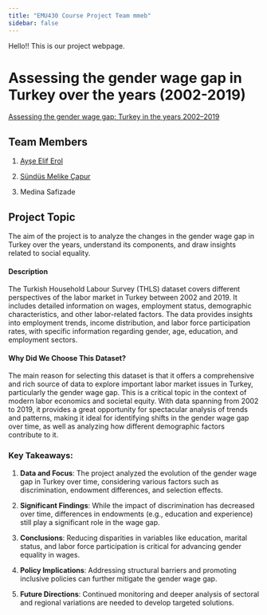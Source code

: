 ```yaml
---
title: "EMU430 Course Project Team mmeb"
sidebar: false 
---
```


Hello!! This is our project webpage.

# **Assessing the gender wage gap in Turkey over the years (2002-2019)**

[Assessing the gender wage gap: Turkey in the years 2002–2019](https://sciendo.com/article/10.18559/ebr.2021.1.6?form=MG0AV3)

## Team Members

1.  [Ayşe Elif Erol](https://emu-hacettepe-analytics.github.io/emu430-fall2024-eliferoll/)

2.  [Sündüs Melike Çapur](https://emu-hacettepe-analytics.github.io/emu430-fall2024-melikecapur/)

3.  Medina Safizade

## Project Topic

The aim of the project is to analyze the changes in the gender wage gap in Turkey over the years, understand its components, and draw insights related to social equality.

#### Description

The Turkish Household Labour Survey (THLS) dataset covers different perspectives of the labor market in Turkey between 2002 and 2019. It includes detailed information on wages, employment status, demographic characteristics, and other labor-related factors. The data provides insights into employment trends, income distribution, and labor force participation rates, with specific information regarding gender, age, education, and employment sectors.

#### Why Did We Choose This Dataset?

The main reason for selecting this dataset is that it offers a comprehensive and rich source of data to explore important labor market issues in Turkey, particularly the gender wage gap. This is a critical topic in the context of modern labor economics and societal equity. With data spanning from 2002 to 2019, it provides a great opportunity for spectacular analysis of trends and patterns, making it ideal for identifying shifts in the gender wage gap over time, as well as analyzing how different demographic factors contribute to it.

### Key Takeaways:

1.  **Data and Focus**: The project analyzed the evolution of the gender wage gap in Turkey over time, considering various factors such as discrimination, endowment differences, and selection effects.

2.  **Significant Findings**: While the impact of discrimination has decreased over time, differences in endowments (e.g., education and experience) still play a significant role in the wage gap.

3.  **Conclusions**: Reducing disparities in variables like education, marital status, and labor force participation is critical for advancing gender equality in wages.

4.  **Policy Implications**: Addressing structural barriers and promoting inclusive policies can further mitigate the gender wage gap.

5.  **Future Directions**: Continued monitoring and deeper analysis of sectoral and regional variations are needed to develop targeted solutions.

## 
